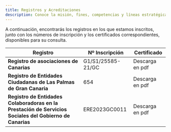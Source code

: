 ```yaml
---
title: Registros y Acreditaciones
description: Conoce la misión, fines, competencias y líneas estratégicas de la Asociación Solidaria Infinity, orientadas a la inclusión, el bienestar y la innovación social.
---
```



 A continuación, encontrarás los registros en los que estamos inscritos, junto con los números de inscripción y los certificados correspondientes, disponibles para su consulta.

|Registro|Nº Inscripción|Certificado|
|--------|--------------|-----------|
|**Registro de asociaciones de Canarias**|G1/S1/25585-21/GC|<LinkButton variant="minimal" href="">Descarga en pdf</LinkButton>|
|**Registro de Entidades Ciudadanas de Las Palmas de Gran Canaria**|654|<LinkButton variant="minimal" href="">Descarga en pdf</LinkButton>|
|**Registro de Entidades Colaboradoras en la Prestación de Servicios Sociales del Gobierno de Canarias**|ERE2023GC0011|<LinkButton variant="minimal" href="">Descarga en pdf</LinkButton>|